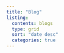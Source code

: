 ```yaml
---
title: "Blog"
listing:
  contents: blogs
  type: grid
  sort: "date desc"
  categories: true
---
```



